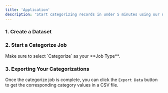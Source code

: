 ```yaml
---
title: 'Application'
description: 'Start categorizing records in under 5 minutes using our no-code UI'
---
```


### 1. Create a Dataset

<Snippet file="app-create-dataset.mdx" />

### 2. Start a Categorize Job

<Snippet file="app-start-job.mdx" />
Make sure to select `Categorize` as your **Job Type**.

<Snippet file="app-job-progress.mdx" />

### 3. Exporting Your Categorizations

Once the categorize job is complete, you can click the `Export Data` button to get the corresponding category values in a CSV file.